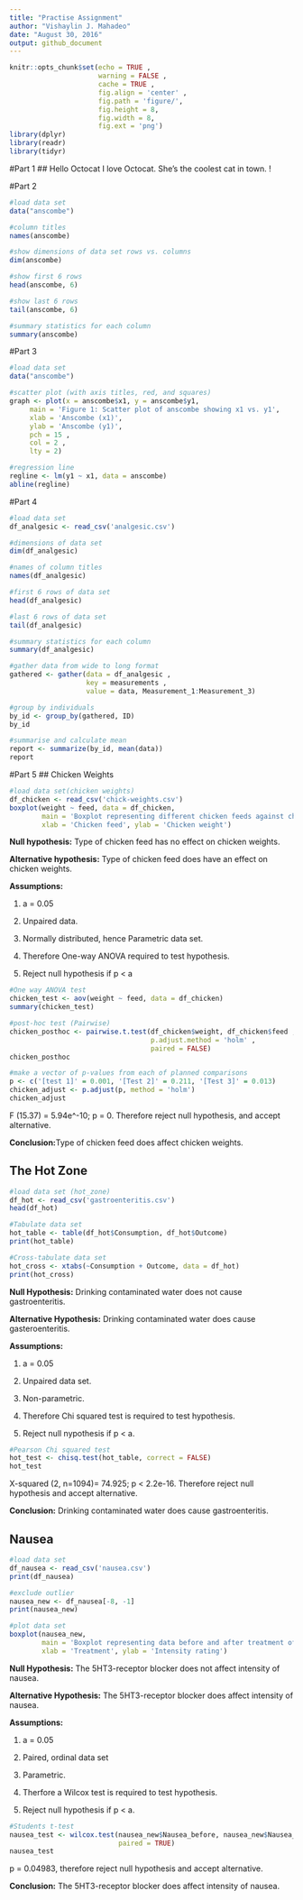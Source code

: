 ```yaml
---
title: "Practise Assignment"
author: "Vishaylin J. Mahadeo"
date: "August 30, 2016"
output: github_document
---
```


```r
knitr::opts_chunk$set(echo = TRUE ,
                      warning = FALSE , 
                      cache = TRUE ,
                      fig.align = 'center' ,
                      fig.path = 'figure/', 
                      fig.height = 8, 
                      fig.width = 8, 
                      fig.ext = 'png')
library(dplyr)
library(readr)
library(tidyr)
```

#Part 1
## Hello Octocat
I love Octocat. She's the coolest cat in town.
! [](https://dl.dropboxusercontent.com/u/11805474/painblogr/biostats/images/octocat.png)

#Part 2
```r
#load data set
data("anscombe")

#column titles
names(anscombe)

#show dimensions of data set rows vs. columns
dim(anscombe)

#show first 6 rows
head(anscombe, 6)

#show last 6 rows
tail(anscombe, 6)

#summary statistics for each column
summary(anscombe)
```

#Part 3
```r
#load data set
data("anscombe")

#scatter plot (with axis titles, red, and squares)
graph <- plot(x = anscombe$x1, y = anscombe$y1,
     main = 'Figure 1: Scatter plot of anscombe showing x1 vs. y1',
     xlab = 'Anscombe (x1)',
     ylab = 'Anscombe (y1)',
     pch = 15 ,
     col = 2 ,
     lty = 2)

#regression line
regline <- lm(y1 ~ x1, data = anscombe)
abline(regline)
```

#Part 4
```r
#load data set
df_analgesic <- read_csv('analgesic.csv')
```

```r
#dimensions of data set
dim(df_analgesic)

#names of column titles
names(df_analgesic)

#first 6 rows of data set
head(df_analgesic)

#last 6 rows of data set
tail(df_analgesic)

#summary statistics for each column
summary(df_analgesic)
```

```r
#gather data from wide to long format
gathered <- gather(data = df_analgesic ,
                   key = measurements ,
                   value = data, Measurement_1:Measurement_3)

#group by individuals
by_id <- group_by(gathered, ID)
by_id

#summarise and calculate mean
report <- summarize(by_id, mean(data))
report
```

#Part 5
## Chicken Weights
```r
#load data set(chicken weights)
df_chicken <- read_csv('chick-weights.csv')
boxplot(weight ~ feed, data = df_chicken,
        main = 'Boxplot representing different chicken feeds against chicken weights',
        xlab = 'Chicken feed', ylab = 'Chicken weight')
```


**Null hypothesis:** Type of chicken feed has no effect on chicken weights.

**Alternative hypothesis:** Type of chicken feed does have an effect on chicken weights.

**Assumptions:**

1. a = 0.05

2. Unpaired data.

3. Normally distributed, hence Parametric data set.

4. Therefore One-way ANOVA required to test hypothesis.

5. Reject null hypothesis if p < a

```r
#One way ANOVA test
chicken_test <- aov(weight ~ feed, data = df_chicken)
summary(chicken_test)

#post-hoc test (Pairwise)
chicken_posthoc <- pairwise.t.test(df_chicken$weight, df_chicken$feed , 
                                   p.adjust.method = 'holm' ,
                                   paired = FALSE)
chicken_posthoc

#make a vector of p-values from each of planned comparisons
p <- c('[test 1]' = 0.001, '[Test 2]' = 0.211, '[Test 3]' = 0.013)
chicken_adjust <- p.adjust(p, method = 'holm')
chicken_adjust
```
F (15.37) = 5.94e^-10; p = 0. Therefore reject null hypothesis, and accept alternative.

**Conclusion:**Type of chicken feed does affect chicken weights.

## The Hot Zone
```r
#load data set (hot_zone)
df_hot <- read_csv('gastroenteritis.csv')
head(df_hot)

#Tabulate data set
hot_table <- table(df_hot$Consumption, df_hot$Outcome)
print(hot_table)

#Cross-tabulate data set
hot_cross <- xtabs(~Consumption + Outcome, data = df_hot)
print(hot_cross)
```

**Null Hypothesis:** Drinking contaminated water does not cause gastroenteritis.

**Alternative Hypothesis:** Drinking contaminated water does cause gasteroenteritis.

**Assumptions:**

1. a = 0.05

2. Unpaired data set.

3. Non-parametric.

4. Therefore Chi squared test is required to test hypothesis.

5. Reject null nypothesis if p < a.

```r
#Pearson Chi squared test
hot_test <- chisq.test(hot_table, correct = FALSE)
hot_test
```
X-squared (2, n=1094)= 74.925; p < 2.2e-16. Therefore reject null hypothesis and accept alternative.

**Conclusion:** Drinking contaminated water does cause gastroenteritis.

## Nausea
```r
#load data set
df_nausea <- read_csv('nausea.csv')
print(df_nausea)

#exclude outlier
nausea_new <- df_nausea[-8, -1]
print(nausea_new)

#plot data set
boxplot(nausea_new, 
        main = 'Boxplot representing data before and after treatment of 5HT3-receptor blocker',
        xlab = 'Treatment', ylab = 'Intensity rating')
```
**Null Hypothesis:** The 5HT3-receptor blocker does not affect intensity of nausea.

**Alternative Hypothesis:** The 5HT3-receptor blocker does affect intensity of nausea.

**Assumptions:**

1. a = 0.05

2. Paired, ordinal data set

3. Parametric.

4. Therfore a Wilcox test is required to test hypothesis.

5. Reject null hypothesis if p < a.

```r
#Students t-test
nausea_test <- wilcox.test(nausea_new$Nausea_before, nausea_new$Nausea_after,
                           paired = TRUE)
nausea_test
```
p = 0.04983, therefore reject null hypothesis and accept alternative.

**Conclusion:** The 5HT3-receptor blocker does affect intensity of nausea.